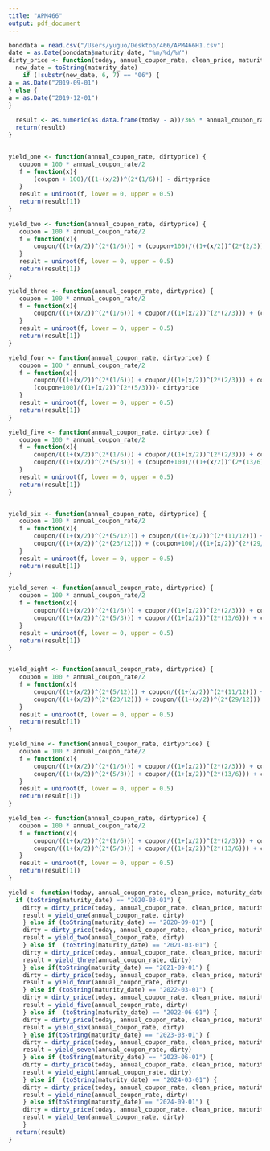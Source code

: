 ```yaml
---
title: "APM466"
output: pdf_document
---
```


```r
bonddata = read.csv("/Users/yuguo/Desktop/466/APM466H1.csv")
date = as.Date(bonddata$maturity_date, "%m/%d/%Y")
dirty_price <- function(today, annual_coupon_rate, clean_price, maturity_date) {
  new_date = toString(maturity_date)
    if (!substr(new_date, 6, 7) == "06") {
a = as.Date("2019-09-01")
} else {
a = as.Date("2019-12-01")
}
 
  result <- as.numeric(as.data.frame(today - a))/365 * annual_coupon_rate * 100 + clean_price
  return(result)
}


yield_one <- function(annual_coupon_rate, dirtyprice) {
   coupon = 100 * annual_coupon_rate/2
   f = function(x){
       (coupon + 100)/((1+(x/2))^(2*(1/6))) - dirtyprice
   }
   result = uniroot(f, lower = 0, upper = 0.5)
   return(result[1])
}
  
yield_two <- function(annual_coupon_rate, dirtyprice) {
   coupon = 100 * annual_coupon_rate/2
   f = function(x){
       coupon/((1+(x/2))^(2*(1/6))) + (coupon+100)/((1+(x/2))^(2*(2/3))) - dirtyprice
   }
   result = uniroot(f, lower = 0, upper = 0.5)
   return(result[1])
}

yield_three <- function(annual_coupon_rate, dirtyprice) {
   coupon = 100 * annual_coupon_rate/2
   f = function(x){
       coupon/((1+(x/2))^(2*(1/6))) + coupon/((1+(x/2))^(2*(2/3))) + (coupon+100)/((1+(x/2))^(2*(7/6))) - dirtyprice
   }
   result = uniroot(f, lower = 0, upper = 0.5)
   return(result[1])
}

yield_four <- function(annual_coupon_rate, dirtyprice) {
   coupon = 100 * annual_coupon_rate/2
   f = function(x){
       coupon/((1+(x/2))^(2*(1/6))) + coupon/((1+(x/2))^(2*(2/3))) + coupon/((1+(x/2))^(2*(7/6))) + 
       (coupon+100)/((1+(x/2))^(2*(5/3)))- dirtyprice
   }
   result = uniroot(f, lower = 0, upper = 0.5)
   return(result[1])
}

yield_five <- function(annual_coupon_rate, dirtyprice) {
   coupon = 100 * annual_coupon_rate/2
   f = function(x){
       coupon/((1+(x/2))^(2*(1/6))) + coupon/((1+(x/2))^(2*(2/3))) + coupon/((1+(x/2))^(2*(7/6))) + 
       coupon/((1+(x/2))^(2*(5/3))) + (coupon+100)/((1+(x/2))^(2*(13/6))) - dirtyprice
   }
   result = uniroot(f, lower = 0, upper = 0.5)
   return(result[1])
}


yield_six <- function(annual_coupon_rate, dirtyprice) {
   coupon = 100 * annual_coupon_rate/2
   f = function(x){
       coupon/((1+(x/2))^(2*(5/12))) + coupon/((1+(x/2))^(2*(11/12))) + coupon/((1+(x/2))^(2*(17/12))) + 
       coupon/((1+(x/2))^(2*(23/12))) + (coupon+100)/((1+(x/2))^(2*(29/12))) - dirtyprice
   }
   result = uniroot(f, lower = 0, upper = 0.5)
   return(result[1])
}

yield_seven <- function(annual_coupon_rate, dirtyprice) {
   coupon = 100 * annual_coupon_rate/2
   f = function(x){
       coupon/((1+(x/2))^(2*(1/6))) + coupon/((1+(x/2))^(2*(2/3))) + coupon/((1+(x/2))^(2*(7/6))) + 
       coupon/((1+(x/2))^(2*(5/3))) + coupon/((1+(x/2))^(2*(13/6))) + coupon/((1+(x/2))^(2*(8/3))) + (coupon+100)/((1+(x/2))^(2*(19/6))) - dirtyprice
   }
   result = uniroot(f, lower = 0, upper = 0.5)
   return(result[1])
}


yield_eight <- function(annual_coupon_rate, dirtyprice) {
   coupon = 100 * annual_coupon_rate/2
   f = function(x){
       coupon/((1+(x/2))^(2*(5/12))) + coupon/((1+(x/2))^(2*(11/12))) + coupon/((1+(x/2))^(2*(17/12))) + 
       coupon/((1+(x/2))^(2*(23/12))) + coupon/((1+(x/2))^(2*(29/12))) + coupon/((1+(x/2))^(2*(35/12))) + (coupon+100)/((1+(x/2))^(2*(41/12))) - dirtyprice
   }
   result = uniroot(f, lower = 0, upper = 0.5)
   return(result[1])
}

yield_nine <- function(annual_coupon_rate, dirtyprice) {
   coupon = 100 * annual_coupon_rate/2
   f = function(x){
       coupon/((1+(x/2))^(2*(1/6))) + coupon/((1+(x/2))^(2*(2/3))) + coupon/((1+(x/2))^(2*(7/6))) + 
       coupon/((1+(x/2))^(2*(5/3))) + coupon/((1+(x/2))^(2*(13/6))) + coupon/((1+(x/2))^(2*(8/3))) + coupon/((1+(x/2))^(2*(19/6))) + coupon/((1+(x/2))^(2*(11/3))) + (coupon+100)/((1+(x/2))^(2*(25/6))) - dirtyprice
   }
   result = uniroot(f, lower = 0, upper = 0.5)
   return(result[1])
}

yield_ten <- function(annual_coupon_rate, dirtyprice) {
   coupon = 100 * annual_coupon_rate/2
   f = function(x){
       coupon/((1+(x/2))^(2*(1/6))) + coupon/((1+(x/2))^(2*(2/3))) + coupon/((1+(x/2))^(2*(7/6))) + 
       coupon/((1+(x/2))^(2*(5/3))) + coupon/((1+(x/2))^(2*(13/6))) + coupon/((1+(x/2))^(2*(8/3))) + coupon/((1+(x/2))^(2*(19/6))) + coupon/((1+(x/2))^(2*(11/3))) + coupon/((1+(x/2))^(2*(25/6))) + (coupon+100)/((1+(x/2))^(2*(14/3))) - dirtyprice
   }
   result = uniroot(f, lower = 0, upper = 0.5)
   return(result[1])
}

yield <- function(today, annual_coupon_rate, clean_price, maturity_date){
  if (toString(maturity_date) == "2020-03-01") { 
    dirty = dirty_price(today, annual_coupon_rate, clean_price, maturity_date)
    result = yield_one(annual_coupon_rate, dirty)
    } else if (toString(maturity_date) == "2020-09-01") {
    dirty = dirty_price(today, annual_coupon_rate, clean_price, maturity_date)
    result = yield_two(annual_coupon_rate, dirty)
    } else if  (toString(maturity_date) == "2021-03-01") {
    dirty = dirty_price(today, annual_coupon_rate, clean_price, maturity_date)
    result = yield_three(annual_coupon_rate, dirty)
    } else if(toString(maturity_date) == "2021-09-01") {
    dirty = dirty_price(today, annual_coupon_rate, clean_price, maturity_date)
    result = yield_four(annual_coupon_rate, dirty)
    } else if (toString(maturity_date) == "2022-03-01") {
    dirty = dirty_price(today, annual_coupon_rate, clean_price, maturity_date)
    result = yield_five(annual_coupon_rate, dirty)
    } else if  (toString(maturity_date) == "2022-06-01") {
    dirty = dirty_price(today, annual_coupon_rate, clean_price, maturity_date)
    result = yield_six(annual_coupon_rate, dirty)
    } else if(toString(maturity_date) == "2023-03-01") {
    dirty = dirty_price(today, annual_coupon_rate, clean_price, maturity_date)
    result = yield_seven(annual_coupon_rate, dirty)
    } else if (toString(maturity_date) == "2023-06-01") {
    dirty = dirty_price(today, annual_coupon_rate, clean_price, maturity_date)
    result = yield_eight(annual_coupon_rate, dirty)
    } else if  (toString(maturity_date) == "2024-03-01") {
    dirty = dirty_price(today, annual_coupon_rate, clean_price, maturity_date)
    result = yield_nine(annual_coupon_rate, dirty)
    } else if(toString(maturity_date) == "2024-09-01") {
    dirty = dirty_price(today, annual_coupon_rate, clean_price, maturity_date)
    result = yield_ten(annual_coupon_rate, dirty)      
    }
  return(result)
}


```


